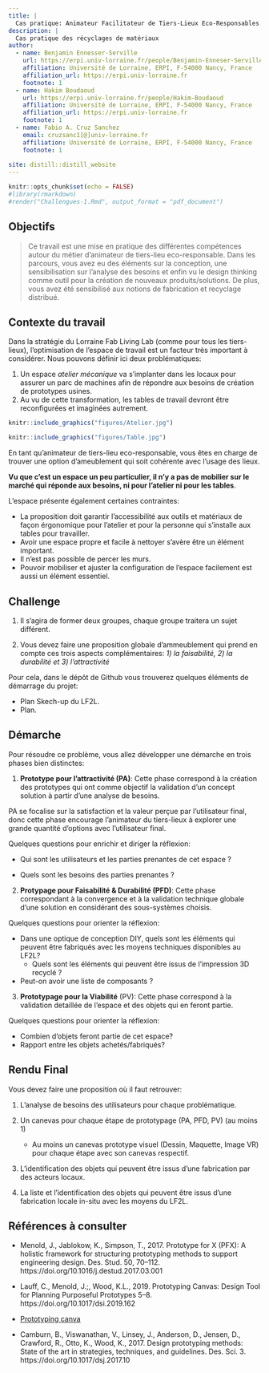 ```yaml
---
title: |
  Cas pratique: Animateur Facilitateur de Tiers-Lieux Eco-Responsables
description: |
  Cas pratique des récyclages de matériaux
author:
  - name: Benjamin Ennesser-Serville
    url: https://erpi.univ-lorraine.fr/people/Benjamin-Enneser-Serville/
    affiliation: Université de Lorraine, ERPI, F-54000 Nancy, France
    affiliation_url: https://erpi.univ-lorraine.fr
    footnote: 1   
  - name: Hakim Boudaoud
    url: https://erpi.univ-lorraine.fr/people/Hakim-Boudaoud
    affiliation: Université de Lorraine, ERPI, F-54000 Nancy, France
    affiliation_url: https://erpi.univ-lorraine.fr
    footnote: 1
  - name: Fabio A. Cruz Sanchez
    email: cruzsanc1[@]univ-lorraine.fr
    affiliation: Université de Lorraine, ERPI, F-54000 Nancy, France
    footnote: 1
  
site: distill::distill_website
---
```


```r
knitr::opts_chunk$set(echo = FALSE)
#library(rmarkdown)
#render("Challengues-1.Rmd", output_format = "pdf_document")


```


\thispagestyle{fancy}

## Objectifs 

> Ce travail est une mise en pratique des différentes compétences autour du métier d'animateur de tiers-lieu eco-responsable.
Dans les parcours, vous avez eu des éléments sur la conception, une sensibilisation sur l'analyse des besoins et enfin vu le design thinking comme outil pour la création de nouveaux produits/solutions.
De plus, vous avez été sensibilisé aux notions de fabrication et recyclage distribué.


## Contexte du travail

Dans la stratégie du Lorraine Fab Living Lab (comme pour tous les tiers- lieux), l'optimisation de l'espace de travail est un facteur très important à considérer.
Nous pouvons définir ici deux problématiques:


1. Un espace *atelier mécanique* va s'implanter dans les locaux pour assurer un parc de machines afin de répondre aux besoins de création de prototypes usines.
2. Au vu de cette transformation, les tables de travail devront être reconfigurées et imaginées autrement. 

```r
knitr::include_graphics("figures/Atelier.jpg")
```


```r
knitr::include_graphics("figures/Table.jpg")

```

En tant qu'animateur de tiers-lieu eco-responsable, vous êtes en charge de trouver une option d'ameublement qui soit cohérente avec l'usage des lieux.  

**Vu que c'est un espace un peu particulier, il n'y a pas de mobilier sur le marché qui réponde aux besoins, ni pour l'atelier ni pour les tables**. 


L'espace présente également certaines contraintes:

- La proposition doit garantir l'accessibilité aux outils et matériaux de façon érgonomique pour l'atelier et pour la personne qui s'installe aux tables pour travailler.
- Avoir une espace propre et facile à nettoyer s'avère être un élément important.
- Il n'est pas possible de percer les murs. 
- Pouvoir mobiliser et ajuster la configuration de l'espace facilement est aussi un élément essentiel.



## Challenge

1. Il s'agira de former deux groupes, chaque groupe traitera un sujet différent.

2. Vous devez faire une proposition globale d'ammeublement qui prend en compte ces trois aspects complémentaires: *1) la faisabilité, 2) la durabilité et 3) l'attractivité*

Pour cela, dans le dépôt de Github vous trouverez quelques éléments de démarrage du projet:

- Plan Skech-up du LF2L.
- Plan.



## Démarche

Pour résoudre ce problème, vous allez développer une démarche en trois phases bien distinctes:

1. **Prototype pour l'attractivité (PA)**: Cette phase correspond à la création des prototypes qui ont comme objectif la validation d'un concept solution à partir d'une analyse de besoins.

PA se focalise sur la satisfaction et la valeur perçue par l'utilisateur final, donc cette phase encourage l'animateur du tiers-lieux à explorer une grande quantité d'options avec l'utilisateur final. 

Quelques questions pour enrichir et diriger la réflexion: 

- Qui sont les utilisateurs et les parties prenantes de cet espace ? 

- Quels sont les besoins des parties prenantes ?


2. **Protypage pour Faisabilité & Durabilité (PFD)**: Cette phase correspondant à la convergence et à la validation technique globale d'une solution en considérant des sous-systèmes choisis.


Quelques questions pour orienter la réflexion: 

- Dans une optique de conception DIY, quels sont les éléments qui peuvent être fabriqués avec les moyens techniques disponibles au LF2L?
  - Quels sont les éléments qui peuvent être issus de l'impression 3D recyclé ?

- Peut-on avoir une liste de composants ?


3. **Prototypage pour la Viabilité** (PV): Cette phase correspond à la validation detaillée de l'espace et des objets qui en feront partie.

Quelques questions pour orienter la réflexion: 

- Combien d'objets feront partie de cet espace?
- Rapport entre les objets achetés/fabriqués?


## Rendu Final

Vous devez faire une proposition où il faut retrouver:

1. L'analyse de besoins des utilisateurs pour chaque problématique. 

2. Un canevas pour chaque étape de prototypage (PA, PFD, PV) (au moins 1)

    - Au moins un canevas prototype visuel (Dessin, Maquette, Image VR) pour chaque étape avec son canevas respectif.

3. L'identification des objets qui peuvent être issus d'une fabrication par des acteurs locaux. 

5. La liste et l'identification des objets qui peuvent être issus d'une fabrication locale in-situ avec les moyens du LF2L. 


## Références à consulter

- Menold, J., Jablokow, K., Simpson, T., 2017. Prototype for X (PFX): A holistic framework for structuring prototyping methods to support engineering design. Des. Stud. 50, 70–112. https://doi.org/10.1016/j.destud.2017.03.001

- Lauff, C., Menold, J.;, Wood, K.L., 2019. Prototyping Canvas: Design Tool for Planning Purposeful Prototypes 5–8. https://doi.org/10.1017/dsi.2019.162

- [Prototyping canva](https://www.dimodules.com/prototypingcanvas)

- Camburn, B., Viswanathan, V., Linsey, J., Anderson, D., Jensen, D., Crawford, R., Otto, K., Wood, K., 2017. Design prototyping methods: State of the art in strategies, techniques, and guidelines. Des. Sci. 3. https://doi.org/10.1017/dsj.2017.10


